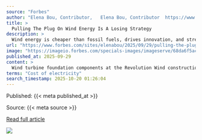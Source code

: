 ```yaml
---
source: "Forbes"
author: "Elena Bou, Contributor,   Elena Bou, Contributor  https://www.forbes.com/sites/elenabou/"
title: >
  Pulling The Plug On Wind Energy Is A Losing Strategy
description: >
  Wind energy is cheaper than fossil fuels, drives innovation, and strengthens communities, yet U.S. political hurdles threaten its growth and competitiveness.
url: "https://www.forbes.com/sites/elenabou/2025/09/29/pulling-the-plug-on-wind-energy-is-a-losing-strategy/"
image: "https://imageio.forbes.com/specials-images/imageserve/68da6f5acdab8b9753d19abb/0x0.jpg?format=jpg&height=900&width=1600&fit=bounds"
published_at: 2025-09-29
content: >
  Wind turbine foundation components at the Revolution Wind construction hub at the Port of Providence in Providence, Rhode Island, US, on Thursday, June 13, 2024. The 704-megawatt Revolution Wind proj… [+8208 chars]
terms: "Cost of electricity"
search_timestamp: 2025-10-20 01:26:04
---
```



Published: {{< meta published_at >}}


Source: {{< meta source >}}


[Read full article]({{< meta url >}}){target='_blank'}



![](`r rmarkdown::metadata$image[1]`)
